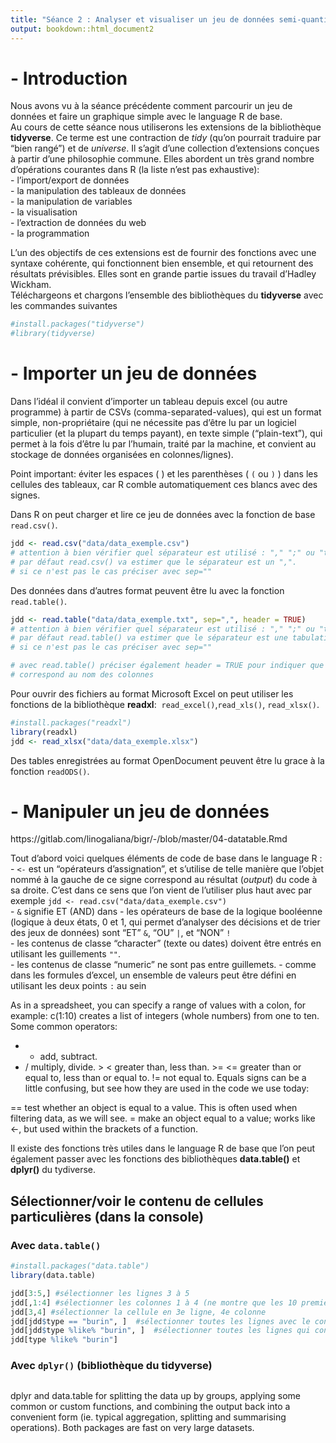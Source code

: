 ```yaml
---
title: "Séance 2 : Analyser et visualiser un jeu de données semi-quantitatif"
output: bookdown::html_document2
---
```


# - Introduction
Nous avons vu à la séance précédente comment parcourir un jeu de données et faire un graphique simple avec le language R de base.  
Au cours de cette séance nous utiliserons les extensions de la bibliothèque **tidyverse**. Ce terme est une contraction de *tidy* (qu’on pourrait traduire par “bien rangé”) et de *universe*. Il s’agit d’une collection d’extensions conçues à partir d'une philosophie commune. Elles abordent un très grand nombre d’opérations courantes dans R (la liste n’est pas exhaustive):\
- l'import/export de données\
- la manipulation des tableaux de données\
- la manipulation de variables\
- la visualisation\
- l'extraction de données du web\
- la programmation\

L'un des objectifs de ces extensions est de fournir des fonctions avec une syntaxe cohérente, qui fonctionnent bien ensemble, et qui retournent des résultats prévisibles. Elles sont en grande partie issues du travail d’Hadley Wickham.  
Téléchargeons et chargons l'ensemble des bibliothèques du **tidyverse** avec les commandes suivantes
```r
#install.packages("tidyverse")
#library(tidyverse)
```

# - Importer un jeu de données
Dans l'idéal il convient d'importer un tableau depuis excel (ou autre programme) à partir de CSVs (comma-separated-values), qui est un format simple, non-propriétaire (qui ne nécessite pas d'être lu par un logiciel particulier (et la plupart du temps payant), en texte simple ("plain-text"), qui permet à la fois d'être lu par l'humain, traité par la machine, et convient au stockage de données organisées en colonnes/lignes).\

Point important: éviter les espaces ( ` ` ) et les parenthèses ( `(` ou `)` ) dans les cellules des tableaux, car R comble automatiquement ces blancs avec des signes.

Dans R on peut charger et lire ce jeu de données avec la fonction de base `read.csv()`. 
```r
jdd <- read.csv("data/data_exemple.csv") 
# attention à bien vérifier quel séparateur est utilisé : "," ";" ou "tab"
# par défaut read.csv() va estimer que le séparateur est un ",".
# si ce n'est pas le cas préciser avec sep=""
```

Des données dans d'autres format peuvent être lu avec la fonction `read.table()`.
```r
jdd <- read.table("data/data_exemple.txt", sep=",", header = TRUE)
# attention à bien vérifier quel séparateur est utilisé : "," ";" ou "tab"
# par défaut read.table() va estimer que le séparateur est une tabulation.
# si ce n'est pas le cas préciser avec sep=""

# avec read.table() préciser également header = TRUE pour indiquer que la première ligne
# correspond au nom des colonnes
```

Pour ouvrir des fichiers au format Microsoft Excel on peut utiliser les fonctions de la bibliothèque **readxl**:\  `read_excel()`,`read_xls()`, `read_xlsx()`.
```r
#install.packages("readxl")
library(readxl)
jdd <- read_xlsx("data/data_exemple.xlsx")
```
Des tables enregistrées au format OpenDocument peuvent être lu grace à la fonction `readODS()`.


# - Manipuler un jeu de données
https://gitlab.com/linogaliana/bigr/-/blob/master/04-datatable.Rmd

Tout d'abord voici quelques éléments de code de base dans le language R :\
- `<-` est un "opérateurs d’assignation", et s'utilise de telle manière que l'objet nommé à la gauche de ce signe correspond au résultat (*output*) du code à sa droite. C'est dans ce sens que l'on vient de l'utiliser plus haut avec par exemple `jdd <- read.csv("data/data_exemple.csv")`\
- `&` signifie ET (AND) dans 
- les opérateurs de base de la logique booléenne (logique à deux états, 0 et 1, qui permet d'analyser des décisions et de trier des jeux de données) sont "ET" `&`, "OU" `|`, et "NON" `!`\
- les contenus de classe "character" (texte ou dates) doivent être entrés en utilisant les guillements `""`.\
- les contenus de classe "numeric" ne sont pas entre guillemets.
- comme dans les formules d'excel, un ensemble de valeurs peut être défini en utilisant les deux points `:` au sein 

As in a spreadsheet, you can specify a range of values with a colon, for example: c(1:10) creates a list of integers (whole numbers) from one to ten.
Some common operators:

+ - add, subtract.
* / multiply, divide.
> < greater than, less than.
>= <= greater than or equal to, less than or equal to.
!= not equal to.
Equals signs can be a little confusing, but see how they are used in the code we use today:

== test whether an object is equal to a value. This is often used when filtering data, as we will see.
= make an object equal to a value; works like <-, but used within the brackets of a function.

Il existe des fonctions très utiles dans le language R de base que l'on peut également passer avec les fonctions des bibliothèques **data.table()** et **dplyr()** du tydiverse.\

## Sélectionner/voir le contenu de cellules particulières (dans la console)
### Avec `data.table()`

```r
#install.packages("data.table")
library(data.table)
```
```r
jdd[3:5,] #sélectionner les lignes 3 à 5
jdd[,1:4] #sélectionner les colonnes 1 à 4 (ne montre que les 10 premières lignes)
jdd[3,4] #sélectionner la cellule en 3e ligne, 4e colonne
jdd[jdd$type == "burin", ]  #sélectionner toutes les lignes avec le contenu "burin" dans la colonne "type"
jdd[jdd$type %like% "burin", ]  #sélectionner toutes les lignes qui contiennent "burin" dans la colonne "type"
jdd[type %like% "burin"]

```

### Avec `dplyr()` (bibliothèque du tidyverse)
```r

```

dplyr and data.table for splitting the data up by groups, applying some common or custom functions, and combining the output back into a convenient form (ie. typical aggregation, splitting and summarising operations). Both packages are fast on very large datasets.

